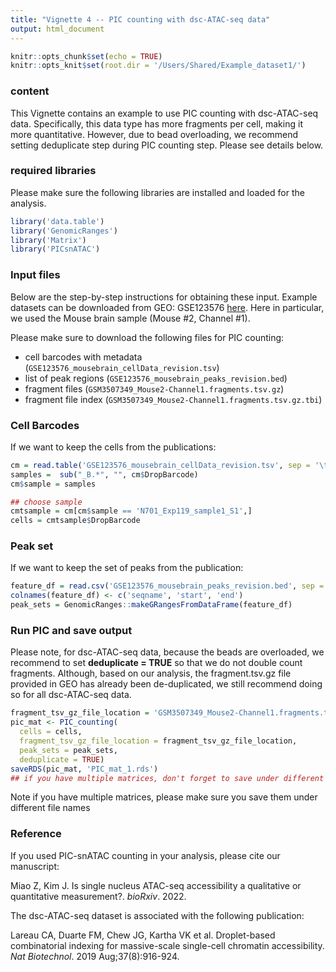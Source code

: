 ```yaml
---
title: "Vignette 4 -- PIC counting with dsc-ATAC-seq data"
output: html_document
---
```


```r
knitr::opts_chunk$set(echo = TRUE)
knitr::opts_knit$set(root.dir = '/Users/Shared/Example_dataset1/')
```

### content 
This Vignette contains an example to use PIC counting with dsc-ATAC-seq data. Specifically, this data type has more fragments per cell, making it more quantitative. However, due to bead overloading, we recommend setting deduplicate step during PIC counting step. Please see details below. 

### required libraries 
Please make sure the following libraries are installed and loaded for the analysis. 
```r
library('data.table')
library('GenomicRanges')
library('Matrix')
library('PICsnATAC')
```

### Input files

Below are the step-by-step instructions for obtaining these input. Example datasets can be downloaded from GEO: GSE123576 [here](https://www.ncbi.nlm.nih.gov/geo/query/acc.cgi?acc=GSE123576). Here in particular, we used the Mouse brain sample (Mouse #2, Channel #1).

Please make sure to download the following files for PIC counting:

  * cell barcodes with metadata (`GSE123576_mousebrain_cellData_revision.tsv`)
  * list of peak regions (`GSE123576_mousebrain_peaks_revision.bed`)
  * fragment files (`GSM3507349_Mouse2-Channel1.fragments.tsv.gz`)
  * fragment file index (`GSM3507349_Mouse2-Channel1.fragments.tsv.gz.tbi`)


### Cell Barcodes
If we want to keep the cells from the publications:
```r
cm = read.table('GSE123576_mousebrain_cellData_revision.tsv', sep = '\t', header= T)
samples =  sub("_B.*", "", cm$DropBarcode)
cm$sample = samples

## choose sample 
cmtsample = cm[cm$sample == 'N701_Exp119_sample1_S1',]
cells = cmtsample$DropBarcode
```

### Peak set
If we want to keep the set of peaks from the publication:
```r
feature_df = read.csv('GSE123576_mousebrain_peaks_revision.bed', sep = '\t', header = F)
colnames(feature_df) <- c('seqname', 'start', 'end')
peak_sets = GenomicRanges::makeGRangesFromDataFrame(feature_df)
```


### Run PIC and save output
Please note, for dsc-ATAC-seq data, because the beads are overloaded, we recommend to set __deduplicate = TRUE__ so that we do not double count fragments. Although, based on our analysis, the fragment.tsv.gz file provided in GEO has already been de-duplicated, we still recommend doing so for all dsc-ATAC-seq data. 
```r
fragment_tsv_gz_file_location = 'GSM3507349_Mouse2-Channel1.fragments.tsv.gz'
pic_mat <- PIC_counting(
  cells = cells,
  fragment_tsv_gz_file_location = fragment_tsv_gz_file_location,
  peak_sets = peak_sets,
  deduplicate = TRUE)
saveRDS(pic_mat, 'PIC_mat_1.rds') 
## if you have multiple matrices, don't forget to save under different names
```
Note if you have multiple matrices, please make sure you save them under different file names


### Reference
If you used PIC-snATAC counting in your analysis, please cite our manuscript:

Miao Z, Kim J. Is single nucleus ATAC-seq accessibility a qualitative or quantitative measurement?. _bioRxiv_. 2022.

The dsc-ATAC-seq dataset is associated with the following publication:
	
Lareau CA, Duarte FM, Chew JG, Kartha VK et al. Droplet-based combinatorial indexing for massive-scale single-cell chromatin accessibility. _Nat Biotechnol_. 2019 Aug;37(8):916-924.
